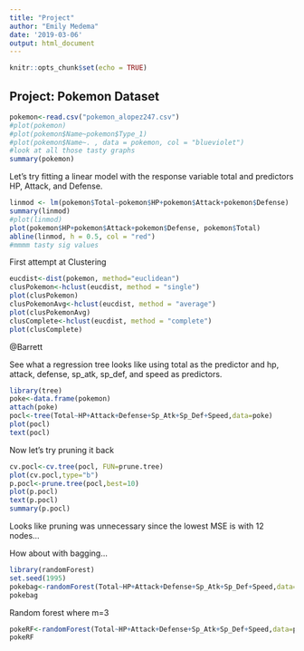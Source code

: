 ```yaml
---
title: "Project"
author: "Emily Medema"
date: '2019-03-06'
output: html_document
---
```


```r
knitr::opts_chunk$set(echo = TRUE)
```

## Project: Pokemon Dataset

```r
pokemon<-read.csv("pokemon_alopez247.csv")
#plot(pokemon)
#plot(pokemon$Name~pokemon$Type_1)
#plot(pokemon$Name~. , data = pokemon, col = "blueviolet")
#look at all those tasty graphs
summary(pokemon)

```

Let's try fitting a linear model with the response variable total and predictors HP, Attack, and Defense.

```r
linmod <- lm(pokemon$Total~pokemon$HP+pokemon$Attack+pokemon$Defense)
summary(linmod)
#plot(linmod)
plot(pokemon$HP+pokemon$Attack+pokemon$Defense, pokemon$Total)
abline(linmod, h = 0.5, col = "red")
#mmmm tasty sig values
```


First attempt at Clustering
```r
eucdist<-dist(pokemon, method="euclidean")
clusPokemon<-hclust(eucdist, method = "single")
plot(clusPokemon)
clusPokemonAvg<-hclust(eucdist, method = "average")
plot(clusPokemonAvg)
clusComplete<-hclust(eucdist, method = "complete")
plot(clusComplete)
```

@Barrett

See what a regression tree looks like using total as the predictor and hp, attack, defense, sp_atk, sp_def, and speed as predictors.
```r
library(tree)
poke<-data.frame(pokemon)
attach(poke)
pocl<-tree(Total~HP+Attack+Defense+Sp_Atk+Sp_Def+Speed,data=poke)
plot(pocl)
text(pocl)
```

Now let's try pruning it back

```r
cv.pocl<-cv.tree(pocl, FUN=prune.tree)
plot(cv.pocl,type="b")
p.pocl<-prune.tree(pocl,best=10)
plot(p.pocl)
text(p.pocl)
summary(p.pocl)
```

Looks like pruning was unnecessary since the lowest MSE is with 12 nodes...

How about with bagging...

```r
library(randomForest)
set.seed(1995)
pokebag<-randomForest(Total~HP+Attack+Defense+Sp_Atk+Sp_Def+Speed,data=poke,mtry=6,importance=FALSE)
pokebag
```
Random forest where m=3
```r
pokeRF<-randomForest(Total~HP+Attack+Defense+Sp_Atk+Sp_Def+Speed,data=poke,mtry=3,importance=TRUE)
pokeRF
```

